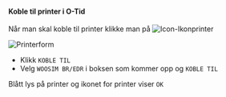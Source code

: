 
#### Koble til printer i O-Tid

Når man skal koble til printer klikke man på ![Icon-Ikonprinter](/img/Ikonprinter.png)


![Printerform](/img/printerform.png)

- Klikk `KOBLE TIL`
- Velg `WOOSIM BR/EDR` i boksen som kommer opp og `KOBLE TIL`

Blått lys på printer og ikonet for printer viser `OK`